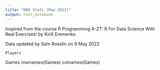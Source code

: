 ```yaml
---
title: "NBA Stats (May 2022)"
output: html_notebook
---
```


Inspired from the course R Programming A-ZT: R For Data Science With Real Exercises! by Kirill Eremenko

Data updated by Sam Roeslin on 9 May 2022

```r
Players
```

Games
rownames(Games)
colnames(Games)


<!-- Add a new chunk by clicking the *Insert Chunk* button on the toolbar or by pressing *Cmd+Option+I*. -->

<!-- When you save the notebook, an HTML file containing the code and output will be saved alongside it (click the *Preview* button or press *Cmd+Shift+K* to preview the HTML file).  -->

<!-- The preview shows you a rendered HTML copy of the contents of the editor. Consequently, unlike *Knit*, *Preview* does not run any R code chunks. Instead, the output of the chunk when it was last run in the editor is displayed. -->

